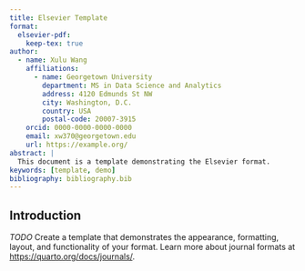 ```yaml
---
title: Elsevier Template
format:
  elsevier-pdf:
    keep-tex: true  
author:
  - name: Xulu Wang
    affiliations:
      - name: Georgetown University
        department: MS in Data Science and Analytics
        address: 4120 Edmunds St NW
        city: Washington, D.C.
        country: USA
        postal-code: 20007-3915
    orcid: 0000-0000-0000-0000
    email: xw370@georgetown.edu
    url: https://example.org/
abstract: |
  This document is a template demonstrating the Elsevier format.
keywords: [template, demo]
bibliography: bibliography.bib  
---
```


## Introduction {#sec-intro}

*TODO* Create a template that demonstrates the appearance, formatting, layout, and functionality of your format. Learn more about journal formats at <https://quarto.org/docs/journals/>.



